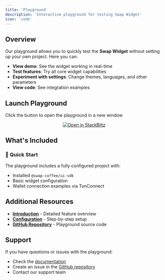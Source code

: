 ```yaml
---
title: 'Playground'
description: 'Interactive playground for testing Swap Widget'
icon: 'code'
---
```


## Overview

Our playground allows you to quickly test the **Swap Widget** without setting up your own project. Here you can:

- **View demo**: See the widget working in real-time
- **Test features**: Try all core widget capabilities
- **Experiment with settings**: Change themes, languages, and other parameters
- **View code**: See integration examples

## Launch Playground

Click the button to open the playground in a new window 

<p align="center">
  <a href="https://stackblitz.com/github/vladi4kai/swap-sdk-playground/tree/main" target="_blank">
    <img src="https://developer.stackblitz.com/img/open_in_stackblitz.svg" alt="Open in StackBlitz" />
  </a>
</p>

## What's Included

### 🚀 Quick Start
The playground includes a fully configured project with:
- Installed `@swap-coffee/ui-sdk`
- Basic widget configuration
- Wallet connection examples via TonConnect

## Additional Resources

- **[Introduction](/technical-guides/aggregator-widget/introduction)** - Detailed feature overview
- **[Configuration](/technical-guides/aggregator-widget/configuration)** - Step-by-step setup
- **[GitHub Repository](https://github.com/vladi4kai/swap-sdk-playground)** - Playground source code

## Support

If you have questions or issues with the playground:
- Check the [documentation](/technical-guides/aggregator-widget/introduction)
- Create an issue in the [GitHub repository](https://github.com/vladi4kai/swap-sdk-playground/issues)
- Contact our support team
